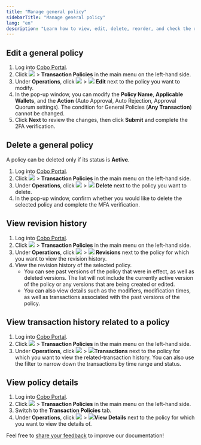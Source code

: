 ```yaml
---
title: "Manage general policy"
sidebarTitle: "Manage general policy"
lang: "en"
description: "Learn how to view, edit, delete, reorder, and check the revision history of off-chain general policies in Cobo Portal."
---
```


## Edit a general policy
1. Log into [Cobo Portal](https://portal.cobo.com/login).
2. Click <img src="/en/images/common/wallets_icon.svg" className="icon"/> > **Transaction Policies** in the main menu on the left-hand side.
3. Under **Operations**, click <img src="/en/images/common/icon_more.svg" className="icon"/> > <img src="/en/images/common/icon_edit.svg" className="icon"/> **Edit** next to the policy you want to modify.
4. In the pop-up window, you can modify the **Policy Name**, **Applicable Wallets**, and the **Action** (Auto Approval, Auto Rejection, Approval Quorum settings). The condition for General Policies (**Any Transaction**) cannot be changed.
5. Click **Next** to review the changes, then click **Submit** and complete the 2FA verification.

## Delete a general policy

<Note>A policy can be deleted only if its status is **Active**.</Note>

1. Log into [Cobo Portal](https://portal.cobo.com/login).
2. Click <img src="/en/images/common/wallets_icon.svg" className="icon"/> > **Transaction Policies** in the main menu on the left-hand side.
3. Under **Operations**, click <img src="/en/images/common/icon_more.svg" className="icon"/> > <img src="/en/images/common/icon_delete.svg" className="icon"/> **Delete** next to the policy you want to delete.
4. In the pop-up window, confirm whether you would like to delete the selected policy and complete the MFA verification.

## View revision history
1. Log into [Cobo Portal](https://portal.cobo.com/login).
2. Click <img src="/en/images/common/wallets_icon.svg" className="icon"/> > **Transaction Policies** in the main menu on the left-hand side.
3. Under **Operations**, click <img src="/en/images/common/icon_more.svg" className="icon"/> > <img src="/en/images/common/icon_revisions.svg" className="icon"/> **Revisions** next to the policy for which you want to view the revision history.
4. View the revision history of the selected policy.
   - You can see past versions of the policy that were in effect, as well as deleted versions. The list will not include the currently active version of the policy or any versions that are being created or edited.
   - You can also view details such as the modifiers, modification times, as well as transactions associated with the past versions of the policy.

## View transaction history related to a policy
1. Log into [Cobo Portal](https://portal.cobo.com/login).
2. Click <img src="/en/images/common/wallets_icon.svg" className="icon"/> > **Transaction Policies** in the main menu on the left-hand side.
3. Under **Operations**, click <img src="/en/images/common/icon_more.svg" className="icon"/> > <img src="/en/images/common/icon_view transactions.svg" className="icon"/>**Transactions** next to the policy for which you want to view the related-transaction history. You can also use the filter to narrow down the transactions by time range and status.

## View policy details
1. Log into [Cobo Portal](https://portal.cobo.com/login).
2. Click <img src="/en/images/common/wallets_icon.svg" className="icon"/> > **Transaction Policies** in the main menu on the left-hand side.
3. Switch to the **Transaction Policies** tab.
4. Under **Operations**, click <img src="/en/images/common/icon_more.svg" className="icon"/> > <img src="/en/images/common/icon_view.svg" className="icon"/>**View Details** next to the policy for which you want to view the details of.

<Tip>Feel free to [share your feedback](https://forms.zohopublic.com/cobo/form/DocumentFeedbackForm/formperma/QvLOhxJv1_JMsJ-1dleZ8Itb_7rzN-LtgvsDdxosoVI?referrername=manuals) to improve our documentation!</Tip>
